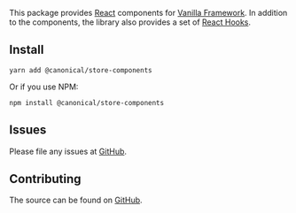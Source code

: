 <Meta title="Getting started" />

This package provides [React](https://reactjs.org/) components for [Vanilla Framework](http://vanillaframework.io). In addition to the components, the library also provides a set of [React Hooks](https://reactjs.org/docs/hooks-intro.html).

## Install

```shell
yarn add @canonical/store-components
```

Or if you use NPM:

```shell
npm install @canonical/store-components
```

## Issues

Please file any issues at [GitHub](https://github.com/canonical-web-and-design/store-components/issues).

## Contributing

The source can be found on [GitHub](https://github.com/canonical-web-and-design/store-components).
